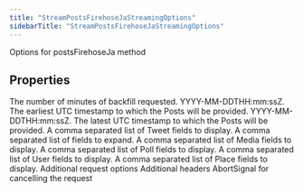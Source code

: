 ```yaml
---
title: "StreamPostsFirehoseJaStreamingOptions"
sidebarTitle: "StreamPostsFirehoseJaStreamingOptions"
---
```


Options for postsFirehoseJa method

## Properties

<ParamField name="backfillMinutes" type="number">
The number of minutes of backfill requested.

</ParamField>

<ParamField name="startTime" type="string">
YYYY-MM-DDTHH:mm:ssZ. The earliest UTC timestamp to which the Posts will be provided.

</ParamField>

<ParamField name="endTime" type="string">
YYYY-MM-DDTHH:mm:ssZ. The latest UTC timestamp to which the Posts will be provided.

</ParamField>

<ParamField name="tweetfields" type="any[]">
A comma separated list of Tweet fields to display.

</ParamField>

<ParamField name="expansions" type="any[]">
A comma separated list of fields to expand.

</ParamField>

<ParamField name="mediafields" type="any[]">
A comma separated list of Media fields to display.

</ParamField>

<ParamField name="pollfields" type="any[]">
A comma separated list of Poll fields to display.

</ParamField>

<ParamField name="userfields" type="any[]">
A comma separated list of User fields to display.

</ParamField>

<ParamField name="placefields" type="any[]">
A comma separated list of Place fields to display.

</ParamField>

<ParamField name="requestOptions" type="RequestOptions">
Additional request options

</ParamField>

<ParamField name="headers" type="Record&lt;string, string&gt;">
Additional headers

</ParamField>

<ParamField name="signal" type="AbortSignal">
AbortSignal for cancelling the request

</ParamField>
